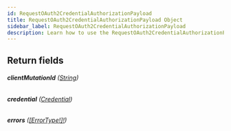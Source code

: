 ```yaml
---
id: RequestOAuth2CredentialAuthorizationPayload
title: RequestOAuth2CredentialAuthorizationPayload Object
sidebar_label: RequestOAuth2CredentialAuthorizationPayload
description: Learn how to use the RequestOAuth2CredentialAuthorizationPayload Object for Builder's API.
---
```


## Return fields

###### <b>clientMutationId</b> ([String](/composer/builder/api/schema/scalar/String.mdx))

###### <b>credential</b> ([Credential](/composer/builder/api/schema/object/Credential.mdx))

###### <b>errors</b> ([[ErrorType!]!](/composer/builder/api/schema/object/ErrorType.mdx))
